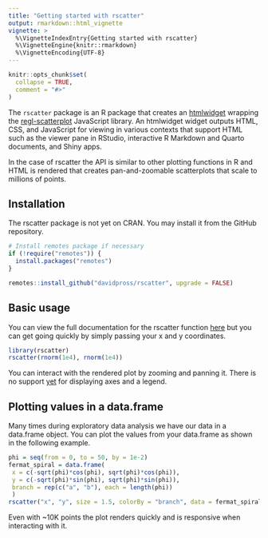 ```yaml
---
title: "Getting started with rscatter"
output: rmarkdown::html_vignette
vignette: >
  %\VignetteIndexEntry{Getting started with rscatter}
  %\VignetteEngine{knitr::rmarkdown}
  %\VignetteEncoding{UTF-8}
---
```


```r
knitr::opts_chunk$set(
  collapse = TRUE,
  comment = "#>"
)
```
The `rscatter` package is an R package that creates an [htmlwidget](https://www.htmlwidgets.org/) wrapping the [regl-scatterplot](https://github.com/flekschas/regl-scatterplot) JavaScript library. An htmlwidget widget outputs HTML, CSS, and JavaScript for viewing in various contexts that support HTML such as the viewer pane in RStudio, interactive R Markdown and Quarto documents, and Shiny apps.

In the case of rscatter the API is similar to other plotting functions in R and HTML is rendered that creates pan-and-zoomable scatterplots that scale to millions of points.

## Installation

The rscatter package is not yet on CRAN. You may install it from the GitHub repository.

```r
# Install remotes package if necessary
if (!require("remotes")) {
  install.packages("remotes")
}

remotes::install_github("davidpross/rscatter", upgrade = FALSE)
```

## Basic usage

You can view the full documentation for the rscatter function [here](https://davidpross.github.io/rscatter/reference/rscatter.html) but you can get going quickly by simply passing your x and y coordinates.

```r
library(rscatter)
rscatter(rnorm(1e4), rnorm(1e4))
```

You can interact with the rendered plot by zooming and panning it. There is no support [yet](https://github.com/davidpross/rscatter/issues/6) for displaying axes and a legend.

## Plotting values in a data.frame

Many times during exploratory data analysis we have our data in a data.frame object. You can plot the values from your data.frame as shown in the following example.

```r
phi = seq(from = 0, to = 50, by = 1e-2)
fermat_spiral = data.frame(
 x = c(-sqrt(phi)*cos(phi), sqrt(phi)*cos(phi)),
 y = c(-sqrt(phi)*sin(phi), sqrt(phi)*sin(phi)),
 branch = rep(c("a", "b"), each = length(phi))
 )
rscatter("x", "y", size = 1.5, colorBy = "branch", data = fermat_spiral)
```

Even with ~10K points the plot renders quickly and is responsive when interacting with it.


